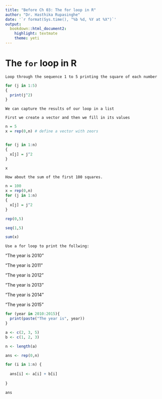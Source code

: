 ```yaml
---
title: "Before Ch 03: The for loop in R"
author: "Dr. Hasthika Rupasinghe"
date: '`r format(Sys.time(), "%b %d, %Y at %X")`'
output:
  bookdown::html_document2:
    highlight: textmate
    theme: yeti
---
```


# The `for` loop in R

```example
Loop through the sequence 1 to 5 printing the square of each number
```



```r

for (j in 1:5)
{
  print(j^2)
}

```


```example
We can capture the results of our loop in a list

First we create a vector and then we fill in its values
```


```r
n = 5
x = rep(0,n) # define a vector with zeors


for (j in 1:n)
{
  x[j] = j^2
}

x

```


```example
How about the sum of the first 100 squares.
```


```r
n = 100
x = rep(0,n)
for (j in 1:n)
{
  x[j] = j^2
}

rep(0,5)

seq(1,5)

sum(x)
```


```example
Use a for loop to print the follwing:
```

"The year is 2010"

"The year is 2011"

"The year is 2012"

"The year is 2013"

"The year is 2014"

"The year is 2015"


```r
for (year in 2010:2015){
  print(paste("The year is", year))
}
```


```r
a <- c(2, 3, 5)
b <- c(1, 2, 3)

n <- length(a)

ans <- rep(0,n)

for (i in 1:n) {
  
  ans[i] <- a[i] + b[i]
  
}

ans
```









